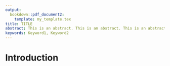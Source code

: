 ```yaml
---
output: 
  bookdown::pdf_document2:
    template: my_template.tex
title: TITLE
abstract: This is an abstract. This is an abstract. This is an abstract. This is an abstract. This is an abstract. This is an abstract. This is an abstract. This is an abstract. This is an abstract.
keywords: Keyword1, Keyword2
---
```


# Introduction